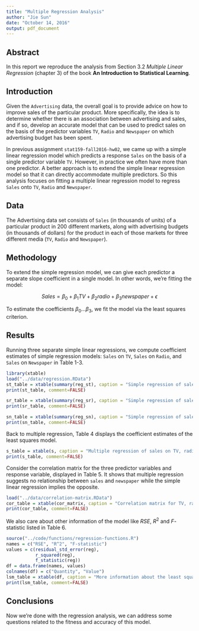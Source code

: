 ```yaml
---
title: "Multiple Regression Analysis"
author: "Jie Sun"
date: "October 14, 2016"
output: pdf_document
---
```


## Abstract

In this report we reproduce the analysis from Section 3.2 *Multiple Linear Regression* (chapter 3) of the book **An Introduction to Statistical Learning**.

## Introduction

Given the `Advertising` data, the overall goal is to provide advice on how to improve sales of the particular product. More specifically, the idea is to determine whether there is an association between advertising and sales, and if so, develop an accurate model that can be used to predict sales on the basis of the predictor variables `TV`, `Radio` and `Newspaper` on which advertising budget has been spent. 

In previous assignment `stat159-fall2016-hw02`, we came up with a simple linear regression model which predicts a response `Sales` on the basis of a single predictor variable `TV`. However, in practice we often have more than one predictor. A better approach is to extend the simple linear regression model so that it can directly accommodate multiple predictors. So this analysis focuses on fitting a multiple linear regression model to regress `Sales` onto `TV`, `Radio` and `Newspaper`.

## Data

The Advertising data set consists of `Sales` (in thousands of units) of a particular product in 200 different markets, along with advertising budgets (in thousands of dollars) for the product in each of those markets for three different media (`TV`, `Radio` and `Newspaper`).

## Methodology

To extend the simple regression model, we can give each predictor a separate slope coefficient in a single model. In other words, we're fitting the model:

$$Sales = \beta_0 + \beta_1TV + \beta_2radio + \beta_3newspaper + \epsilon$$

To estimate the coefficients $\beta_0...\beta_3$, we fit the model via the least squares criterion.

## Results

Running three separate simple linear regressions, we compute coefficient estimates of simple regression models: `Sales` on `TV`, `Sales` on `Radio`, and `Sales` on `Newspaper` in Table 1-3. 

```r
library(xtable)
load("../data/regression.RData")
st_table = xtable(summary(reg_st), caption = "Simple regression of sales on TV")
print(st_table, comment=FALSE)

sr_table = xtable(summary(reg_sr), caption = "Simple regression of sales on radio")
print(sr_table, comment=FALSE)

sn_table = xtable(summary(reg_sn), caption = "Simple regression of sales on newspaper")
print(sn_table, comment=FALSE)
```


Back to multiple regression, Table 4 displays the coefficient estimates of the least squares model.

```r
s_table = xtable(s, caption = "Multiple regression of sales on TV, radio and newspaper")
print(s_table, comment=FALSE)
```

Consider the correlation matrix for the three predictor variables and response variable, displayed in Table 5. It shows that multiple regression suggests no relationship between `sales` and `newspaper` while the simple linear regression implies the opposite.

```r
load("../data/correlation-matrix.RData")
cor_table = xtable(cor_matrix, caption = "Correlation matrix for TV, radio, newspaper, and sales for the Advertising data")
print(cor_table, comment=FALSE)
```

We also care about other information of the model like $RSE$, $R^2$ and $F$-statistic listed in Table 6.

```r
source("../code/functions/regression-functions.R")
names = c("RSE", "R^2", "F-statistic")
values = c(residual_std_error(reg),
           r_squared(reg),
           f_statistic(reg))
df = data.frame(names, values)
colnames(df) = c("Quantity", "Value")
lsm_table = xtable(df, caption = "More information about the least squares model")
print(lsm_table, comment=FALSE)
```

## Conclusions

Now we're done with the regression analysis, we can address some questions related to the fitness and accuracy of this model. 
